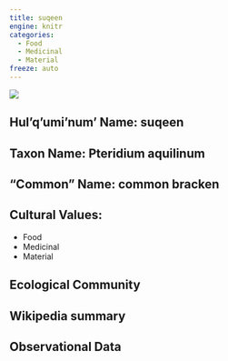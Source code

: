 ```yaml
---
title: suqeen
engine: knitr
categories:
  - Food
  - Medicinal
  - Material
freeze: auto
---
```

![](https://inaturalist-open-data.s3.amazonaws.com/photos/149174235/medium.jpeg)

## **Hul'q'umi'num' Name**: suqeen
## **Taxon Name**: Pteridium aquilinum
## **"Common" Name**: common bracken
## **Cultural Values**:

  - Food
  - Medicinal
  - Material

## **Ecological Community**
## **Wikipedia summary**
## **Observational Data**
